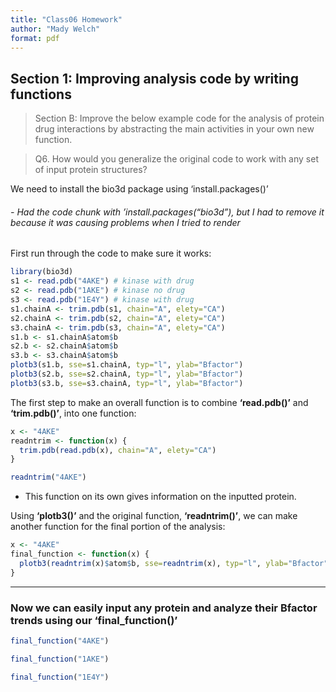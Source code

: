 ```yaml
---
title: "Class06 Homework"
author: "Mady Welch"
format: pdf
---
```


## Section 1: Improving analysis code by writing functions

> Section B: Improve the below example code for the analysis of protein drug interactions by abstracting the main activities in your own new function.

> Q6. How would you generalize the original code to work with any set of input protein structures?

We need to install the bio3d package using 'install.packages()'

###### - Had the code chunk with 'install.packages("bio3d"), but I had to remove it because it was causing problems when I tried to render

First run through the code to make sure it works:

```r
library(bio3d)
s1 <- read.pdb("4AKE") # kinase with drug
s2 <- read.pdb("1AKE") # kinase no drug
s3 <- read.pdb("1E4Y") # kinase with drug
s1.chainA <- trim.pdb(s1, chain="A", elety="CA")
s2.chainA <- trim.pdb(s2, chain="A", elety="CA")
s3.chainA <- trim.pdb(s3, chain="A", elety="CA")
s1.b <- s1.chainA$atom$b
s2.b <- s2.chainA$atom$b
s3.b <- s3.chainA$atom$b
plotb3(s1.b, sse=s1.chainA, typ="l", ylab="Bfactor") 
plotb3(s2.b, sse=s2.chainA, typ="l", ylab="Bfactor") 
plotb3(s3.b, sse=s3.chainA, typ="l", ylab="Bfactor")
```

The first step to make an overall function is to combine **'read.pdb()'** and **'trim.pdb()'**, into one function:

```r
x <- "4AKE"
readntrim <- function(x) {
  trim.pdb(read.pdb(x), chain="A", elety="CA")
}

readntrim("4AKE")
```
- This function on its own gives information on the inputted protein. 


Using **'plotb3()'** and the original function, **'readntrim()'**, we can make another function for the final portion of the analysis:

```r
x <- "4AKE"
final_function <- function(x) {
  plotb3(readntrim(x)$atom$b, sse=readntrim(x), typ="l", ylab="Bfactor")
}
```

------------------------------------------------------------------------

### Now we can easily input any protein and analyze their Bfactor trends using our **'final_function()'**

```r
final_function("4AKE")
```

```r
final_function("1AKE")
```

```r
final_function("1E4Y")
```

